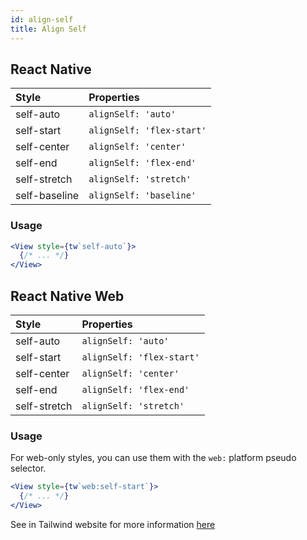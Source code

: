 ```yaml
---
id: align-self
title: Align Self
---
```


## React Native

| Style         | Properties                |
| :------------ | :------------------------ |
| self-auto     | `alignSelf: 'auto'`       |
| self-start    | `alignSelf: 'flex-start'` |
| self-center   | `alignSelf: 'center'`     |
| self-end      | `alignSelf: 'flex-end'`   |
| self-stretch  | `alignSelf: 'stretch'`    |
| self-baseline | `alignSelf: 'baseline'`   |

### Usage

<!-- prettier-ignore-start -->
```jsx
<View style={tw`self-auto`}>
  {/* ... */}
</View>
```
<!-- prettier-ignore-end -->

## React Native Web

| Style        | Properties                |
| :----------- | :------------------------ |
| self-auto    | `alignSelf: 'auto'`       |
| self-start   | `alignSelf: 'flex-start'` |
| self-center  | `alignSelf: 'center'`     |
| self-end     | `alignSelf: 'flex-end'`   |
| self-stretch | `alignSelf: 'stretch'`    |

### Usage

For web-only styles, you can use them with the `web:` platform pseudo selector.

<!-- prettier-ignore-start -->
```jsx
<View style={tw`web:self-start`}>
  {/* ... */}
</View>
```
<!-- prettier-ignore-end -->

See in Tailwind website for more information [here](https://tailwindcss.com/docs/align-self)
